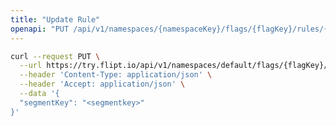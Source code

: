 ```yaml
---
title: "Update Rule"
openapi: "PUT /api/v1/namespaces/{namespaceKey}/flags/{flagKey}/rules/{id}"
---
```


<RequestExample>

```bash cURL
curl --request PUT \
  --url https://try.flipt.io/api/v1/namespaces/default/flags/{flagKey}/rules/{id} \
  --header 'Content-Type: application/json' \
  --header 'Accept: application/json' \
  --data '{
  "segmentKey": "<segmentkey>"
}'
```

</RequestExample>

